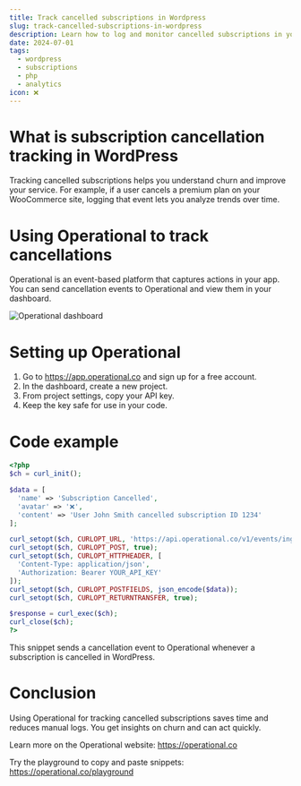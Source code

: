 ```yaml
---
title: Track cancelled subscriptions in Wordpress
slug: track-cancelled-subscriptions-in-wordpress
description: Learn how to log and monitor cancelled subscriptions in your WordPress site using Operational. Improve subscription insights and customer retention.
date: 2024-07-01
tags:
  - wordpress
  - subscriptions
  - php
  - analytics
icon: ❌
---
```


# What is subscription cancellation tracking in WordPress

Tracking cancelled subscriptions helps you understand churn and improve your service. For example, if a user cancels a premium plan on your WooCommerce site, logging that event lets you analyze trends over time.

# Using Operational to track cancellations

Operational is an event-based platform that captures actions in your app. You can send cancellation events to Operational and view them in your dashboard.

![Operational dashboard](https://operational.co/images/misc/ops-usage.jpg)

# Setting up Operational

1. Go to https://app.operational.co and sign up for a free account.
2. In the dashboard, create a new project.
3. From project settings, copy your API key.
4. Keep the key safe for use in your code.

# Code example

```php
<?php
$ch = curl_init();

$data = [
  'name' => 'Subscription Cancelled',
  'avatar' => '❌',
  'content' => 'User John Smith cancelled subscription ID 1234'
];

curl_setopt($ch, CURLOPT_URL, 'https://api.operational.co/v1/events/ingest');
curl_setopt($ch, CURLOPT_POST, true);
curl_setopt($ch, CURLOPT_HTTPHEADER, [
  'Content-Type: application/json',
  'Authorization: Bearer YOUR_API_KEY'
]);
curl_setopt($ch, CURLOPT_POSTFIELDS, json_encode($data));
curl_setopt($ch, CURLOPT_RETURNTRANSFER, true);

$response = curl_exec($ch);
curl_close($ch);
?>
```

This snippet sends a cancellation event to Operational whenever a subscription is cancelled in WordPress.

# Conclusion

Using Operational for tracking cancelled subscriptions saves time and reduces manual logs. You get insights on churn and can act quickly.

Learn more on the Operational website: https://operational.co

Try the playground to copy and paste snippets: https://operational.co/playground